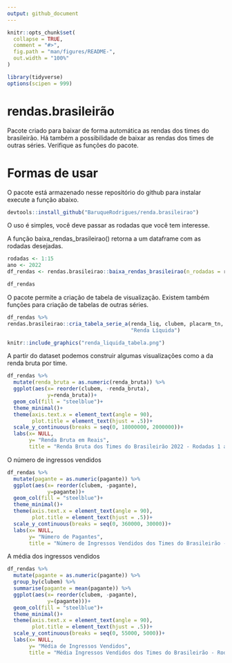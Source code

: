 ---
output: github_document
---

<!-- README.md is generated from README.Rmd. Please edit that file -->

```{r, include = FALSE}
knitr::opts_chunk$set(
  collapse = TRUE,
  comment = "#>",
  fig.path = "man/figures/README-",
  out.width = "100%"
)
```

```{r, echo=FALSE, message=FALSE}
library(tidyverse)
options(scipen = 999)
```

# rendas.brasileirão

Pacote criado para baixar de forma automática as rendas dos times do brasileirão. Há também a possibilidade de baixar as rendas dos times de outras séries. Verifique as funções do pacote.

# Formas de usar

O pacote está armazenado nesse repositório do github para instalar execute a função abaixo.
```{r, eval=FALSE}
devtools::install_github("BaruqueRodrigues/renda.brasileirao")
```

O uso é simples, você deve passar as rodadas que você tem interesse.

A função baixa_rendas_brasileirao() retorna a um dataframe com as rodadas desejadas.
```{r}
rodadas <- 1:15
ano <- 2022
df_rendas <- rendas.brasileirao::baixa_rendas_brasileirao(n_rodadas = rodadas, ano = ano)

df_rendas
```
O pacote permite a criação de tabela de visualização. Existem também funções para criação de tabelas de outras séries.

```{r, eval=FALSE}
df_rendas %>% 
rendas.brasileirao::cria_tabela_serie_a(renda_liq, clubem, placarm_tn, placarv_tn,
                                        "Renda Líquida")
```

```{r, echo=FALSE}
knitr::include_graphics("renda_liquida_tabela.png")
```


A partir do dataset podemos construir algumas visualizações como a da renda bruta por time.

```{r}
df_rendas %>% 
  mutate(renda_bruta = as.numeric(renda_bruta)) %>% 
  ggplot(aes(x= reorder(clubem, -renda_bruta),
             y=renda_bruta))+
  geom_col(fill = "steelblue")+
  theme_minimal()+
  theme(axis.text.x = element_text(angle = 90),
        plot.title = element_text(hjust = .5))+
  scale_y_continuous(breaks = seq(0, 18000000, 2000000))+
  labs(x= NULL,
       y= "Renda Bruta em Reais",
       title = "Renda Bruta dos Times do Brasileirão 2022 - Rodadas 1 a 15")
```

O número de ingressos vendidos

```{r}
df_rendas %>% 
  mutate(pagante = as.numeric(pagante)) %>% 
  ggplot(aes(x= reorder(clubem, -pagante),
             y=pagante))+
  geom_col(fill = "steelblue")+
  theme_minimal()+
  theme(axis.text.x = element_text(angle = 90),
        plot.title = element_text(hjust = .5))+
  scale_y_continuous(breaks = seq(0, 360000, 30000))+
  labs(x= NULL,
       y= "Número de Pagantes",
       title = "Número de Ingressos Vendidos dos Times do Brasileirão - Rodadas 1 a 15")

```

A média dos ingressos vendidos

```{r}
df_rendas %>% 
  mutate(pagante = as.numeric(pagante)) %>% 
  group_by(clubem) %>% 
  summarise(pagante = mean(pagante)) %>% 
  ggplot(aes(x= reorder(clubem, -pagante),
             y=(pagante)))+
  geom_col(fill = "steelblue")+
  theme_minimal()+
  theme(axis.text.x = element_text(angle = 90),
        plot.title = element_text(hjust = .5))+
  scale_y_continuous(breaks = seq(0, 55000, 5000))+
  labs(x= NULL,
       y= "Média de Ingressos Vendidos",
       title = "Média Ingressos Vendidos dos Times do Brasileirão - Rodadas 1 a 15")
```

